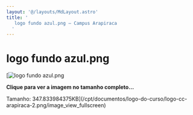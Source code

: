 ```yaml
---
layout: '@/layouts/MdLayout.astro'
title: '
   logo fundo azul.png — Campus Arapiraca
  '
---
```




logo fundo azul.png
===================








[![logo fundo azul.png](https://arapiraca.ufal.br/graduacao/ciencia-da-computacao/documentos/logo-do-curso/logo-cc-arapiraca-2.png/@@images/172e1832-bf6c-409b-80a4-173d09a1ed1f.png "logo fundo azul.png")



**Clique para ver a imagem no tamanho completo…** 

 Tamanho: 347.833984375KB](/cpt/documentos/logo-do-curso/logo-cc-arapiraca-2.png/image_view_fullscreen)









